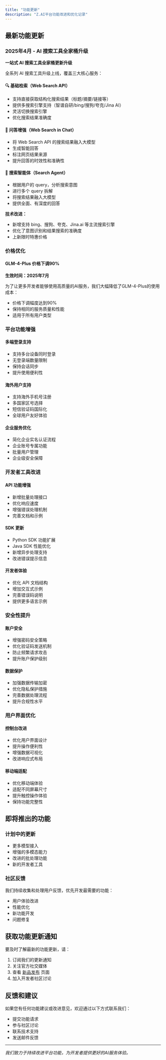 ```yaml
---
title: "功能更新"
description: "Z.AI平台功能改进和优化记录"
---
```


## 最新功能更新

### 2025年4月 - AI 搜索工具全家桶升级

**一站式 AI 搜索工具全家桶更新升级**

全系列 AI 搜索工具升级上线，覆盖三大核心服务：

#### 🔍 基础检索（Web Search API）
- 支持直接获取结构化搜索结果（标题/摘要/链接等）
- 提供多搜索引擎支持（智谱自研/bing/搜狗/夸克/Jina AI）
- 灵活切换搜索引擎
- 优化搜索结果准确度

#### 💬 问答增强（Web Search in Chat）
- 将 Web Search API 的搜索结果融入大模型
- 生成智能回答
- 标注网页结果来源
- 提升回答的时效性和准确性

#### 🤖 搜索智能体（Search Agent）
- 根据用户的 query，分析搜索意图
- 进行多个 query 拆解
- 将搜索结果融入大模型
- 提供全面、有深度的回答

**技术改进：**
- 新增支持 bing、搜狗、夸克、Jina.ai 等主流搜索引擎
- 优化了意图识别和结果搜索的准确度
- 上新限时特惠价格

### 价格优化

#### GLM-4-Plus 价格下调90%
**生效时间：2025年7月**

为了让更多开发者能够使用高质量的AI服务，我们大幅降低了GLM-4-Plus的使用成本：
- 价格下调幅度达到90%
- 保持相同的服务质量和性能
- 适用于所有用户类型

### 平台功能增强

#### 多端登录支持
- 支持多台设备同时登录
- 无登录端数量限制
- 保持会话同步
- 提升使用便利性

#### 海外用户支持
- 支持海外手机号注册
- 多国家区号选择
- 短信验证码国际化
- 全球用户友好体验

#### 企业服务优化
- 简化企业实名认证流程
- 企业账号专属功能
- 批量用户管理
- 企业级安全保障

### 开发者工具改进

#### API 功能增强
- 新增批量处理接口
- 优化响应速度
- 增强错误处理机制
- 完善文档和示例

#### SDK 更新
- Python SDK 功能扩展
- Java SDK 性能优化
- 新增异步处理支持
- 改进错误提示信息

#### 开发者体验
- 优化 API 文档结构
- 增加交互式示例
- 完善错误码说明
- 提供更多语言示例

### 安全性提升

#### 账户安全
- 增强密码安全策略
- 优化验证码发送机制
- 防止频繁请求攻击
- 提升账户保护级别

#### 数据保护
- 加强数据传输加密
- 优化隐私保护措施
- 完善数据处理流程
- 提升合规性水平

### 用户界面优化

#### 控制台改进
- 优化用户界面设计
- 提升操作便利性
- 增强数据可视化
- 改进响应式布局

#### 移动端适配
- 优化移动端体验
- 适配不同屏幕尺寸
- 提升触控操作体验
- 保持功能完整性

## 即将推出的功能

### 计划中的更新
- 更多模型接入
- 增强的多模态能力
- 改进的批处理功能
- 新的开发者工具

### 社区反馈
我们持续收集和处理用户反馈，优先开发最需要的功能：
- 用户体验改进
- 性能优化
- 新功能开发
- 问题修复

## 获取功能更新通知

要及时了解最新的功能更新，请：

1. 订阅我们的更新通知
2. 关注官方社交媒体
3. 查看 [新品发布](/cn/update/new-releases) 页面
4. 加入开发者社区讨论

## 反馈和建议

如果您有任何功能建议或改进意见，欢迎通过以下方式联系我们：
- 提交功能请求
- 参与社区讨论
- 联系技术支持
- 发送邮件反馈

---

*我们致力于持续改进平台功能，为开发者提供更好的AI服务体验。*